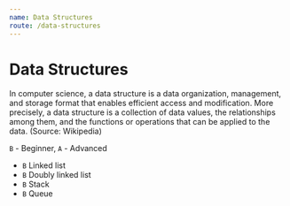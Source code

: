 ```yaml
---
name: Data Structures
route: /data-structures
---
```



# Data Structures

In computer science, a data structure is a data organization, management, and
storage format that enables efficient access and modification. More precisely, a
data structure is a collection of data values, the relationships among them, and
the functions or operations that can be applied to the data. (Source: Wikipedia)

`B` - Beginner, `A` - Advanced

- `B` <Link to="/data-structures/linked-list">Linked list</Link>
- `B` <Link to="/data-structures/doubly-linked-list">Doubly linked list</Link>
- `B` <Link to="/data-structures/stack">Stack</Link>
- `B` <Link to="/data-structures/queue">Queue</Link>
